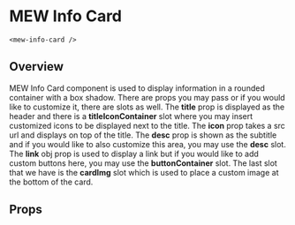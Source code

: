 

# MEW Info Card
`<mew-info-card />`

## Overview
MEW Info Card component is used to display information in a rounded container with a box shadow. There are props 
you may pass or if you would like to customize it, there are slots as well. The **title** prop is displayed as the
header and there is a **titleIconContainer** slot where you may insert customized icons to be displayed next to the title. The **icon**
prop takes a src url and displays on top of the title.
The **desc** prop is shown as the subtitle and if you would like to also customize this area, you may use the **desc** slot.
The **link** obj prop is used to display a link but if you would like to add custom buttons here, you may use the 
**buttonContainer** slot. The last slot that we have is the **cardImg** slot which is used to place a 
custom image at the bottom of the card.
## Props
<Props of={MewInfoCard} />
<Preview><Story id="mewinfocard--mew-info-card" /></Preview>

